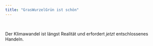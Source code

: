 ```yaml
---
title: "GrasWurzelGrün ist schön"
---
```


<div class="banner"></div>

<br>

Der Klimawandel ist längst Realität und erfordert *jetzt* entschlossenes Handeln. 

